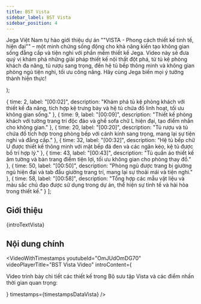 ```yaml
---
title: BST Vista
sidebar_label: BST Vista
sidebar_position: 4
---
```



  <p>
    Jega Việt Nam tự hào giới thiệu dự án ""VISTA - Phong cách thiết kế tinh tế, hiện đại"" – một minh chứng sống động cho khả năng kiến tạo không gian sống đẳng cấp và tiện nghi với phần mềm thiết kế Jega. Video này sẽ đưa quý vị khám phá những giải pháp thiết kế nội thất đột phá, từ tủ kệ phòng khách đa năng, tủ rượu sang trọng, đến hệ tủ bếp thông minh và không gian phòng ngủ tiện nghi, tối ưu công năng. Hãy cùng Jega biến mọi ý tưởng thành hiện thực!
  </p>
);

  { time: 2, label: "[00:02]", description: "Khám phá tủ kệ phòng khách với thiết kế đa năng, tích hợp kệ trưng bày và hệ tủ chứa đồ linh hoạt, tối ưu không gian sống." },
  { time: 9, label: "[00:09]", description: "Thiết kế phòng khách với tường trang trí độc đáo và ghế sofa chữ L hiện đại, tạo điểm nhấn cho không gian." },
  { time: 20, label: "[00:20]", description: "Tủ rượu và tủ chứa đồ tích hợp trong phòng bếp với cánh kính sang trọng, mang lại sự tiện nghi và đẳng cấp." },
  { time: 32, label: "[00:32]", description: "Hệ tủ bếp chữ U được thiết kế thông minh với mặt bếp đá đen và các ngăn kéo, kệ tủ được bố trí hợp lý." },
  { time: 43, label: "[00:43]", description: "Tủ quần áo thiết kế âm tường và bàn trang điểm tiện lợi, tối ưu không gian cho phòng thay đồ." },
  { time: 50, label: "[00:50]", description: "Phòng ngủ được trang bị giường ngủ hiện đại và tab đầu giường trang trí, mang lại sự thoải mái và tiện nghi." },
  { time: 58, label: "[00:58]", description: "Tổng hợp các mẫu vật liệu và màu sắc chủ đạo được sử dụng trong dự án, thể hiện sự tinh tế và hài hòa trong thiết kế." }
];

## Giới thiệu

{introTextVista}

## Nội dung chính

<VideoWithTimestamps
  youtubeId="OmJUdOmDG70"
  videoPlayerTitle="BST Vista Video"
  introContent={<p>Video trình bày chi tiết các thiết kế trong Bộ sưu tập Vista và các điểm nhấn thời gian quan trọng:</p>}
  timestamps={timestampsDataVista}
/>
